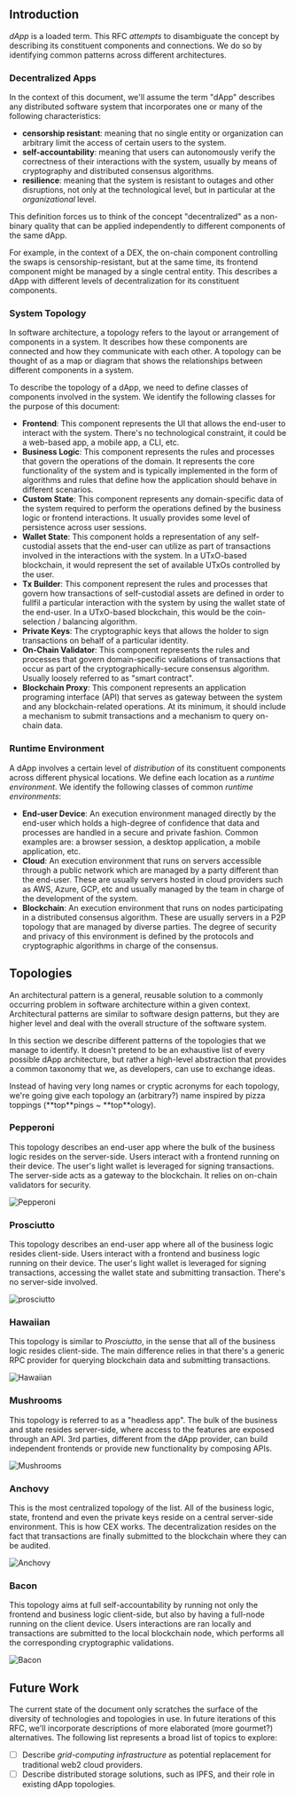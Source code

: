 
## Introduction

_dApp_ is a loaded term. This RFC _attempts_ to disambiguate the concept by describing its constituent components and connections. We do so by identifying common patterns across different architectures.

### Decentralized Apps

In the context of this document, we'll assume the term "dApp" describes any distributed software system that incorporates one or many of the following characteristics:

- **censorship resistant**: meaning that no single entity or organization can arbitrary limit the access of certain users to the system.
- **self-accountability**: meaning that users can autonomously verify the correctness of their interactions with the system, usually by means of cryptography and distributed consensus algorithms.
- **resilience**: meaning that the system is resistant to outages and other disruptions, not only at the technological level, but in particular at the _organizational_ level.

This definition forces us to think of the concept "decentralized" as a non-binary quality that can be applied independently to different components of the same dApp.

For example, in the context of a DEX, the on-chain component controlling the swaps is censorship-resistant, but at the same time, its frontend component might be managed by a single central entity. This describes a dApp with different levels of decentralization for its constituent components.

### System Topology

In software architecture, a topology refers to the layout or arrangement of components in a system. It describes how these components are connected and how they communicate with each other. A topology can be thought of as a map or diagram that shows the relationships between different components in a system.

To describe the topology of a dApp, we need to define classes of components involved in the system. We identify the following classes for the purpose of this document:

- **Frontend**: This component represents the UI that allows the end-user to interact with the system. There's no technological constraint, it could be a web-based app, a mobile app, a CLI, etc.
- **Business Logic**: This component represents the rules and processes that govern the operations of the domain. It represents the core functionality of the system and is typically implemented in the form of algorithms and rules that define how the application should behave in different scenarios.
- **Custom State**: This component represents any domain-specific data of the system required to perform the operations defined by the business logic or frontend interactions. It usually provides some level of persistence across user sessions.
- **Wallet State**: This component holds a representation of any self-custodial assets that the end-user can utilize as part of transactions involved in the interactions with the system. In a UTxO-based blockchain, it would represent the set of available UTxOs controlled by the user.
- **Tx Builder**: This component represent the rules and processes that govern how transactions of self-custodial assets are defined in order to fullfil a particular interaction with the system by using the wallet state of the end-user. In a UTxO-based blockchain, this would be the coin-selection / balancing algorithm.
- **Private Keys**: The cryptographic keys that allows the holder to sign transactions on behalf of a particular identity.
- **On-Chain Validator**: This component represents the rules and processes that govern domain-specific validations of transactions that occur as part of the cryptographically-secure consensus algorithm. Usually loosely referred to as "smart contract".
- **Blockchain Proxy**: This component represents an application programing interface (API) that serves as gateway between the system and any blockchain-related operations. At its minimum, it should include a mechanism to submit transactions and a mechanism to query on-chain data.

### Runtime Environment

A dApp involves a certain level of _distribution_ of its constituent components across different physical locations. We define each location as a _runtime environment_. We identify the following classes of common _runtime environments_:

- **End-user Device**: An execution environment managed directly by the end-user which holds a high-degree of confidence that data and processes are handled in a secure and private fashion. Common examples are: a browser session, a desktop application, a mobile application, etc.
- **Cloud**: An execution environment that runs on servers accessible through a public network which are managed by a party different than the end-user. These are usually servers hosted in cloud providers such as AWS, Azure, GCP, etc and usually managed by the team in charge of the development of the system.
- **Blockchain**: An execution environment that runs on nodes participating in a distributed consensus algorithm. These are usually servers in a P2P topology that are managed by diverse parties. The degree of security and privacy of this environment is defined by the protocols and cryptographic algorithms in charge of the consensus.

## Topologies

An architectural pattern is a general, reusable solution to a commonly occurring problem in software architecture within a given context. Architectural patterns are similar to software design patterns, but they are higher level and deal with the overall structure of the software system.

In this section we describe different patterns of the topologies that we manage to identify. It doesn't pretend to be an exhaustive list of every possible dApp architecture, but rather a high-level abstraction that provides a common taxonomy that we, as developers, can use to exchange ideas.

<Callout>
  Instead of having very long names or cryptic acronyms for each topology, we're
  going give each topology an (arbitrary?) name inspired by pizza toppings
  (**top**pings ~ **top**ology).
</Callout>

### Pepperoni

This topology describes an end-user app where the bulk of the business logic resides on the server-side. Users interact with a frontend running on their device. The user's light wallet is leveraged for signing transactions. The server-side acts as a gateway to the blockchain. It relies on on-chain validators for security.

![Pepperoni](./0004-dapp-topologies/pepperoni.svg)

### Prosciutto

This topology describes an end-user app where all of the business logic resides client-side. Users interact with a frontend and business logic running on their device. The user's light wallet is leveraged for signing transactions, accessing the wallet state and submitting transaction. There's no server-side involved.

![prosciutto](./0004-dapp-topologies/prosciutto.svg)

### Hawaiian

This topology is similar to _Prosciutto_, in the sense that all of the business logic resides client-side. The main difference relies in that there's a generic RPC provider for querying blockchain data and submitting transactions.

![Hawaiian](./0004-dapp-topologies/hawaiian.svg)

### Mushrooms

This topology is referred to as a "headless app". The bulk of the business and state resides server-side, where access to the features are exposed through an API. 3rd parties, different from the dApp provider, can build independent frontends or provide new functionality by composing APIs.

![Mushrooms](./0004-dapp-topologies/mushrooms.svg)

### Anchovy

This is the most centralized topology of the list. All of the business logic, state, frontend and even the private keys reside on a central server-side environment. This is how CEX works. The decentralization resides on the fact that transactions are finally submitted to the blockchain where they can be audited.

![Anchovy](./0004-dapp-topologies/anchovy.svg)

### Bacon

This topology aims at full self-accountability by running not only the frontend and business logic client-side, but also by having a full-node running on the client device. Users interactions are ran locally and transactions are submitted to the local blockchain node, which performs all the corresponding cryptographic validations.

![Bacon](./0004-dapp-topologies/bacon.svg)

## Future Work

The current state of the document only scratches the surface of the diversity of technologies and topologies in use. In future iterations of this RFC, we'll incorporate descriptions of more elaborated (more gourmet?) alternatives. The following list represents a broad list of topics to explore:

- [ ] Describe _grid-computing infrastructure_ as potential replacement for traditional web2 cloud providers.
- [ ] Describe distributed storage solutions, such as IPFS, and their role in existing dApp topologies.
